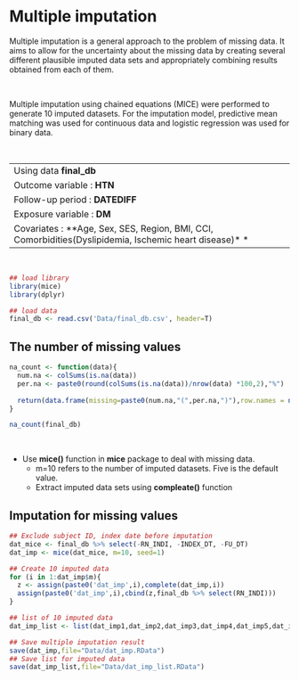 # Multiple imputation  

 Multiple imputation is a general approach to the problem of missing data. It aims to allow for the uncertainty about the missing data by creating several different plausible imputed data sets and appropriately combining results obtained from each of them.    
   
<br/>
 
 Multiple imputation using chained equations (MICE) were performed to generate 10 imputed datasets. For the imputation model, predictive mean matching was used for continuous data and logistic regression was used for binary data. 

<br/>

----
Using data **final_db**    
Outcome variable : **HTN**     
Follow-up period : **DATEDIFF**    
Exposure variable : **DM**     
Covariates : **Age, Sex, SES, Region, BMI, CCI, Comorbidities(Dyslipidemia, Ischemic heart disease)* *   
----

<br/>

```r
## load library
library(mice)
library(dplyr)
```

```r
## load data
final_db <- read.csv('Data/final_db.csv', header=T)
```
     
## The number of missing values
```r
na_count <- function(data){
  num.na <- colSums(is.na(data))
  per.na <- paste0(round(colSums(is.na(data))/nrow(data) *100,2),"%")
  
  return(data.frame(missing=paste0(num.na,"(",per.na,")"),row.names = names(num.na)))
}

na_count(final_db)
```

<br/>

* Use **mice()** function in **mice** package to deal with missing data.
  - m=10 refers to the number of imputed datasets. Five is the default value.
  - Extract imputed data sets using **compleate()** function  



## Imputation for missing values
```r
## Exclude subject ID, index date before imputation
dat_mice <- final_db %>% select(-RN_INDI, -INDEX_DT, -FU_DT) 
dat_imp <- mice(dat_mice, m=10, seed=1)
```

```r
## Create 10 imputed data
for (i in 1:dat_imp$m){
  z <- assign(paste0('dat_imp',i),complete(dat_imp,i))
  assign(paste0('dat_imp',i),cbind(z,final_db %>% select(RN_INDI))) 
}

## list of 10 imputed data 
dat_imp_list <- list(dat_imp1,dat_imp2,dat_imp3,dat_imp4,dat_imp5,dat_imp6,dat_imp7,dat_imp8,dat_imp9,dat_imp10)

```

```r
## Save multiple imputation result
save(dat_imp,file="Data/dat_imp.RData")
## Save list for imputed data
save(dat_imp_list,file="Data/dat_imp_list.RData")
```
